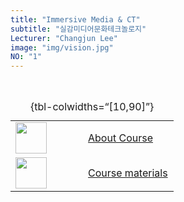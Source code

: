 ```yaml
---
title: "Immersive Media & CT"
subtitle: "실감미디어문화테크놀로지"
Lecturer: "Changjun Lee"
image: "img/vision.jpg"
NO: "1"
---
```



<br>

+-----------------------------------+--------------------------------------------+
| ![](img/settings.png){width="50"} | [About Course](about/index.qmd)            |
+-----------------------------------+--------------------------------------------+
| ![](img/rules.png){width="50"}    | [Course materials](weekly_2/index.qmd)     |
+-----------------------------------+--------------------------------------------+
: {tbl-colwidths="\[10,90\]"}

